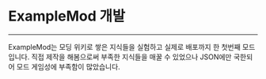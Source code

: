 # ExampleMod 개발

---

ExampleMod는 모딩 위키로 쌓은 지식들을 실험하고 실제로 배포까지 한 첫번째 모드입니다.
직접 제작을 해봄으로써 부족한 지식들을 매꿀 수 있었으나 JSON에만 국한되어 모드 게임성에 부족함이 많았습니다.

<RepoCard username="sharlottes" repository="exampleMod" />
